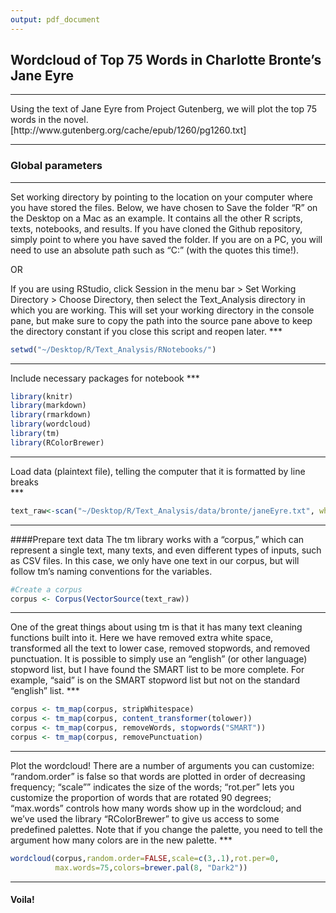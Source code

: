 ```yaml
---
output: pdf_document
---
```

## Wordcloud of Top 75 Words in Charlotte Bronte's Jane Eyre
***
Using the text of Jane Eyre from Project Gutenberg, we will plot the top 75 words in the novel. [http://www.gutenberg.org/cache/epub/1260/pg1260.txt]

***

### Global parameters 
***
Set working directory by pointing to the location on your computer where you have stored the files. Below, we have chosen to Save the folder "R" on the Desktop on a Mac as an example. It contains all the other R scripts, texts, notebooks, and results. If you have cloned the Github repository, simply point to where you have saved the folder. If you are on a PC, you will need to use an absolute path such as "C:\Users\XXX" (with the quotes this time!).

OR

If you are using RStudio, click Session in the menu bar > Set Working Directory > Choose Directory, then select the Text_Analysis directory in which you are working. This will set your working directory in the console pane, but make sure to copy the path into the source pane above to keep the directory constant if you close this script and reopen later.
***
```r
setwd("~/Desktop/R/Text_Analysis/RNotebooks/")
```

***
Include necessary packages for notebook
***
```r
library(knitr)
library(markdown)
library(rmarkdown)
library(wordcloud)
library(tm)
library(RColorBrewer)
```

***
Load data (plaintext file), telling the computer that it is formatted by line breaks  
***
```r
text_raw<-scan("~/Desktop/R/Text_Analysis/data/bronte/janeEyre.txt", what="character", sep="\n")
```

***   
####Prepare text data
The tm library works with a "corpus," which can represent a single text, many texts, and even different types of inputs, such as CSV files. In this case, we only have one text in our corpus, but will follow tm's naming conventions for the variables.
```r
#Create a corpus 
corpus <- Corpus(VectorSource(text_raw))
```

***
One of the great things about using tm is that it has many text cleaning functions built into it. Here we have removed extra white space, transformed all the text to lower case, removed stopwords, and removed punctuation. It is possible to simply use an "english" (or other language) stopword list, but I have found the SMART list to be more complete. For example, "said" is on the SMART stopword list but not on the standard "english" list. 
***
```r
corpus <- tm_map(corpus, stripWhitespace)
corpus <- tm_map(corpus, content_transformer(tolower))
corpus <- tm_map(corpus, removeWords, stopwords("SMART"))
corpus <- tm_map(corpus, removePunctuation)
```

***
Plot the wordcloud! There are a number of arguments you can customize: "random.order" is false so that words are plotted in order of decreasing frequency; "scale"" indicates the size of the words; "rot.per" lets you customize the proportion of words that are rotated 90 degrees; "max.words" controls how many words show up in the wordcloud; and we've used the library "RColorBrewer" to give us access to some predefined palettes. Note that if you change the palette, you need to tell the argument how many colors are in the new palette. 
***
```r
wordcloud(corpus,random.order=FALSE,scale=c(3,.1),rot.per=0,
          max.words=75,colors=brewer.pal(8, "Dark2"))
```

***

#### Voila!


